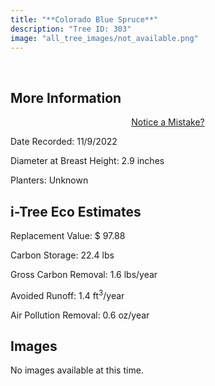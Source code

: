 ```yaml
---
title: "**Colorado Blue Spruce**"
description: "Tree ID: 303"
image: "all_tree_images/not_available.png"
---
```


<br>

## **More Information**
::: column-margin
<center><a class="button" href="https://forms.gle/W6f5nwYxrM33hF4f7">Notice a Mistake?</a></center>
:::


Date Recorded:  11/9/2022

Diameter at Breast Height:  2.9  inches

Planters:  Unknown

## **i-Tree Eco Estimates**


 Replacement Value: $ 97.88

 Carbon Storage:  22.4  lbs

 Gross Carbon Removal:  1.6  lbs/year

 Avoided Runoff:  1.4  ft<sup>3</sup>/year

 Air Pollution Removal:  0.6  oz/year

## **Images**

No images available at this time.
